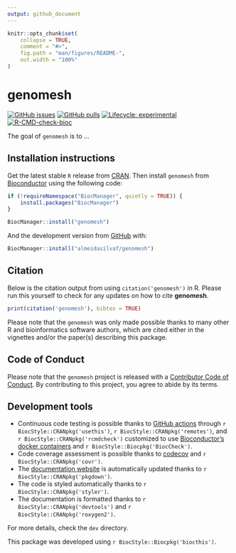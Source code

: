 ```yaml
---
output: github_document
---
```


<!-- README.md is generated from README.Rmd. Please edit that file -->

```r
knitr::opts_chunk$set(
    collapse = TRUE,
    comment = "#>",
    fig.path = "man/figures/README-",
    out.width = "100%"
)
```

# genomesh

<!-- badges: start -->
[![GitHub issues](https://img.shields.io/github/issues/almeidasilvaf/genomesh)](https://github.com/almeidasilvaf/genomesh/issues)
[![GitHub pulls](https://img.shields.io/github/issues-pr/almeidasilvaf/genomesh)](https://github.com/almeidasilvaf/genomesh/pulls)
[![Lifecycle: experimental](https://img.shields.io/badge/lifecycle-experimental-orange.svg)](https://lifecycle.r-lib.org/articles/stages.html#experimental)
[![R-CMD-check-bioc](https://github.com/almeidasilvaf/genomesh/workflows/R-CMD-check-bioc/badge.svg)](https://github.com/almeidasilvaf/genomesh/actions)
<!-- badges: end -->

The goal of `genomesh` is to ...

## Installation instructions

Get the latest stable `R` release from [CRAN](http://cran.r-project.org/). Then install `genomesh` from [Bioconductor](http://bioconductor.org/) using the following code:

```r
if (!requireNamespace("BiocManager", quietly = TRUE)) {
    install.packages("BiocManager")
}

BiocManager::install("genomesh")
```

And the development version from [GitHub](https://github.com/almeidasilvaf/genomesh) with:

```r
BiocManager::install("almeidasilvaf/genomesh")
```

## Citation

Below is the citation output from using `citation('genomesh')` in R. Please
run this yourself to check for any updates on how to cite __genomesh__.

```r
print(citation('genomesh'), bibtex = TRUE)
```

Please note that the `genomesh` was only made possible thanks to many other R and bioinformatics software authors, which are cited either in the vignettes and/or the paper(s) describing this package.

## Code of Conduct

Please note that the `genomesh` project is released with a [Contributor Code of Conduct](http://bioconductor.org/about/code-of-conduct/). By contributing to this project, you agree to abide by its terms.

## Development tools

* Continuous code testing is possible thanks to [GitHub actions](https://www.tidyverse.org/blog/2020/04/usethis-1-6-0/)  through `r BiocStyle::CRANpkg('usethis')`, `r BiocStyle::CRANpkg('remotes')`, and `r BiocStyle::CRANpkg('rcmdcheck')` customized to use [Bioconductor's docker containers](https://www.bioconductor.org/help/docker/) and `r BiocStyle::Biocpkg('BiocCheck')`.
* Code coverage assessment is possible thanks to [codecov](https://codecov.io/gh) and `r BiocStyle::CRANpkg('covr')`.
* The [documentation website](http://almeidasilvaf.github.io/genomesh) is automatically updated thanks to `r BiocStyle::CRANpkg('pkgdown')`.
* The code is styled automatically thanks to `r BiocStyle::CRANpkg('styler')`.
* The documentation is formatted thanks to `r BiocStyle::CRANpkg('devtools')` and `r BiocStyle::CRANpkg('roxygen2')`.

For more details, check the `dev` directory.

This package was developed using `r BiocStyle::Biocpkg('biocthis')`.


